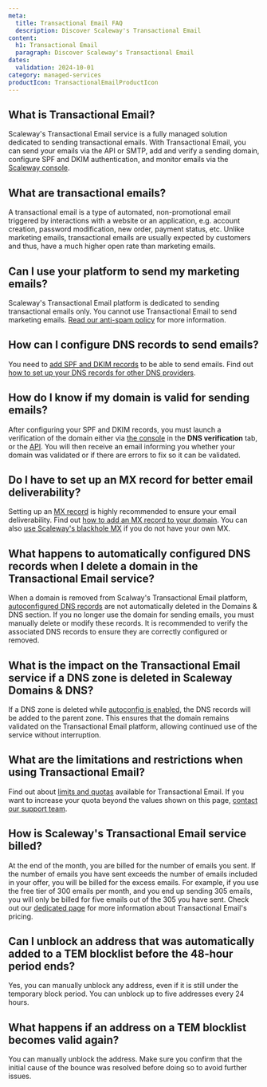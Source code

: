 ```yaml
---
meta:
  title: Transactional Email FAQ
  description: Discover Scaleway's Transactional Email
content:
  h1: Transactional Email
  paragraph: Discover Scaleway's Transactional Email
dates:
  validation: 2024-10-01
category: managed-services
productIcon: TransactionalEmailProductIcon
---
```


## What is Transactional Email?

Scaleway's Transactional Email service is a fully managed solution dedicated to sending transactional emails. With Transactional Email, you can send your emails via the API or SMTP, add and verify a sending domain, configure SPF and DKIM authentication, and monitor emails via the [Scaleway console](https://console.scaleway.com/).

## What are transactional emails?

A transactional email is a type of automated, non-promotional email triggered by interactions with a website or an application, e.g. account creation, password modification, new order, payment status, etc. Unlike marketing emails, transactional emails are usually expected by customers and thus, have a much higher open rate than marketing emails.

## Can I use your platform to send my marketing emails?

Scaleway's Transactional Email platform is dedicated to sending transactional emails only. You cannot use Transactional Email to send marketing emails. [Read our anti-spam policy](https://tem.s3.fr-par.scw.cloud/antispam_policy.pdf) for more information.

## How can I configure DNS records to send emails?

You need to [add SPF and DKIM records](/managed-services/transactional-email/how-to/add-spf-dkim-records-to-your-domain/) to be able to send emails. Find out [how to set up your DNS records for other DNS providers](/tutorials/set-up-spf-dkim-for-dns-providers/).

## How do I know if my domain is valid for sending emails?

After configuring your SPF and DKIM records, you must launch a verification of the domain either via [the console](https://console.scaleway.com/transactional-email/domains) in the **DNS verification** tab, or the [API](https://www.scaleway.com/en/developers/api/transactional-email/#path-domains-display-spf-and-dkim-records-status-and-potential-errors). You will then receive an email informing you whether your domain was validated or if there are errors to fix so it can be validated.

## Do I have to set up an MX record for better email deliverability?

Setting up an [MX record](/managed-services/transactional-email/concepts#mx-record) is highly recommended to ensure your email deliverability. Find out [how to add an MX record to your domain](/managed-services/transactional-email/how-to/add-mx-record-to-your-domain/#how-to-add-your-own-mx-record). You can also [use Scaleway's blackhole MX](/managed-services/transactional-email/how-to/add-mx-record-to-your-domain/#how-to-add-scaleways-mx-record) if you do not have your own MX.

## What happens to automatically configured DNS records when I delete a domain in the Transactional Email service?

When a domain is removed from Scalway's Transactional Email platform, [autoconfigured DNS records](/managed-services/transactional-email/how-to/autoconfigure-domain/) are not automatically deleted in the Domains & DNS section. If you no longer use the domain for sending emails, you must manually delete or modify these records. It is recommended to verify the associated DNS records to ensure they are correctly configured or removed.

## What is the impact on the Transactional Email service if a DNS zone is deleted in Scaleway Domains & DNS?

If a DNS zone is deleted while [autoconfig is enabled](/managed-services/transactional-email/how-to/autoconfigure-domain/), the DNS records will be added to the parent zone. This ensures that the domain remains validated on the Transactional Email platform, allowing continued use of the service without interruption.

## What are the limitations and restrictions when using Transactional Email?

Find out about [limits and quotas](/managed-services/transactional-email/reference-content/tem-capabilities-and-limits/) available for Transactional Email. If you want to increase your quota beyond the values shown on this page, [contact our support team](https://console.scaleway.com/support/create).

## How is Scaleway's Transactional Email service billed?

At the end of the month, you are billed for the number of emails you sent.
If the number of emails you have sent exceeds the number of emails included in your offer, you will be billed for the excess emails. For example, if you use the free tier of 300 emails per month, and you end up sending 305 emails, you will only be billed for five emails out of the 305 you have sent.
Check out our [dedicated page](https://www.scaleway.com/en/pricing/?tags=managedservices-transactionalemail-transactionalemail) for more information about Transactional Email's pricing.

## Can I unblock an address that was automatically added to a TEM blocklist before the 48-hour period ends?
Yes, you can manually unblock any address, even if it is still under the temporary block period. You can unblock up to five addresses every 24 hours.

## What happens if an address on a TEM blocklist becomes valid again?
You can manually unblock the address. Make sure you confirm that the initial cause of the bounce was resolved before doing so to avoid further issues.
